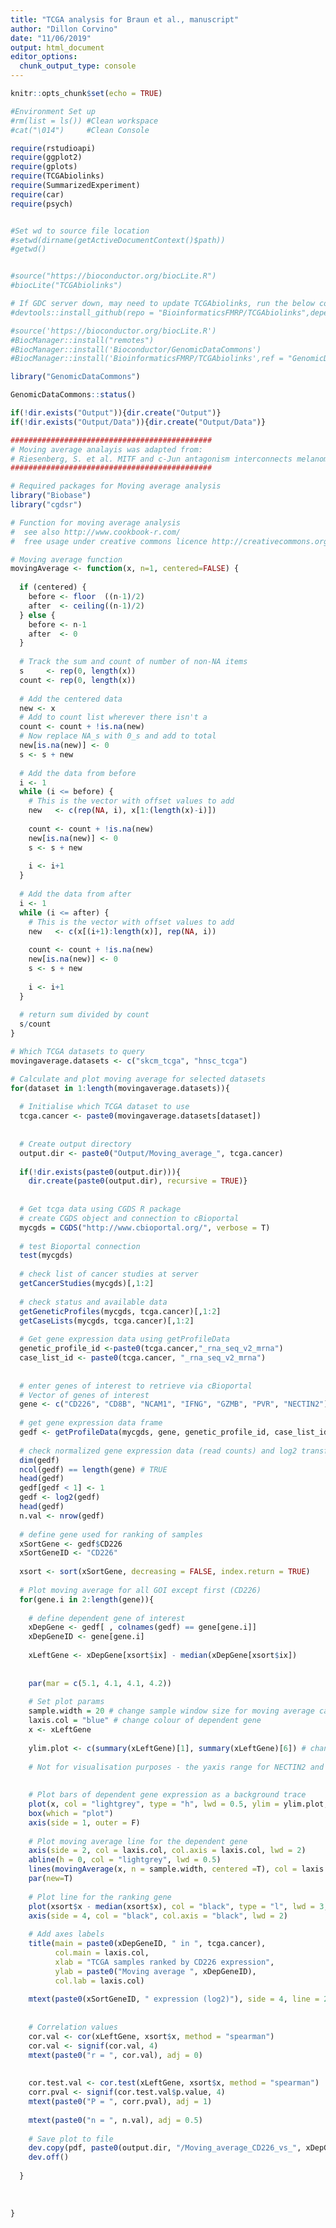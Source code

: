 ```yaml
---
title: "TCGA analysis for Braun et al., manuscript"
author: "Dillon Corvino"
date: "11/06/2019"
output: html_document
editor_options: 
  chunk_output_type: console
---
```


```r
knitr::opts_chunk$set(echo = TRUE)

#Environment Set up
#rm(list = ls()) #Clean workspace
#cat("\014")     #Clean Console

require(rstudioapi)
require(ggplot2)
require(gplots)
require(TCGAbiolinks)
require(SummarizedExperiment)
require(car)
require(psych)


#Set wd to source file location
#setwd(dirname(getActiveDocumentContext()$path))
#getwd()


#source("https://bioconductor.org/biocLite.R")
#biocLite("TCGAbiolinks")

# If GDC server down, may need to update TCGAbiolinks, run the below code and RESTART R
#devtools::install_github(repo = "BioinformaticsFMRP/TCGAbiolinks",dependencies = T)

#source('https://bioconductor.org/biocLite.R')
#BiocManager::install("remotes")
#BiocManager::install('Bioconductor/GenomicDataCommons')
#BiocManager::install('BioinformaticsFMRP/TCGAbiolinks',ref = "GenomicDataCommons")

library("GenomicDataCommons")

GenomicDataCommons::status()

if(!dir.exists("Output")){dir.create("Output")}
if(!dir.exists("Output/Data")){dir.create("Output/Data")}

```

```r

#############################################
# Moving average analayis was adapted from:
# Riesenberg, S. et al. MITF and c-Jun antagonism interconnects melanoma dedifferentiation with pro-inflammatory cytokine responsiveness and myeloid cell recruitment. Nat. Commun. 6:8755 doi: 10.1038/ncomms9755 (2015).
#############################################

# Required packages for Moving average analysis 
library("Biobase")
library("cgdsr")

# Function for moving average analysis
#  see also http://www.cookbook-r.com/
#  free usage under creative commons licence http://creativecommons.org/licenses/by-sa/3.0/legalcode

# Moving average function
movingAverage <- function(x, n=1, centered=FALSE) {
  
  if (centered) {
    before <- floor  ((n-1)/2)
    after  <- ceiling((n-1)/2)
  } else {
    before <- n-1
    after  <- 0
  }
  
  # Track the sum and count of number of non-NA items
  s     <- rep(0, length(x))
  count <- rep(0, length(x))
  
  # Add the centered data 
  new <- x
  # Add to count list wherever there isn't a 
  count <- count + !is.na(new)
  # Now replace NA_s with 0_s and add to total
  new[is.na(new)] <- 0
  s <- s + new
  
  # Add the data from before
  i <- 1
  while (i <= before) {
    # This is the vector with offset values to add
    new   <- c(rep(NA, i), x[1:(length(x)-i)])
    
    count <- count + !is.na(new)
    new[is.na(new)] <- 0
    s <- s + new
    
    i <- i+1
  }
  
  # Add the data from after
  i <- 1
  while (i <= after) {
    # This is the vector with offset values to add
    new   <- c(x[(i+1):length(x)], rep(NA, i))
    
    count <- count + !is.na(new)
    new[is.na(new)] <- 0
    s <- s + new
    
    i <- i+1
  }
  
  # return sum divided by count
  s/count
}

# Which TCGA datasets to query 
movingaverage.datasets <- c("skcm_tcga", "hnsc_tcga")

# Calculate and plot moving average for selected datasets
for(dataset in 1:length(movingaverage.datasets)){
  
  # Initialise which TCGA dataset to use
  tcga.cancer <- paste0(movingaverage.datasets[dataset])
  
  
  # Create output directory
  output.dir <- paste0("Output/Moving_average_", tcga.cancer)
  
  if(!dir.exists(paste0(output.dir))){
    dir.create(paste0(output.dir), recursive = TRUE)}
  
  
  # Get tcga data using CGDS R package
  # create CGDS object and connection to cBioportal
  mycgds = CGDS("http://www.cbioportal.org/", verbose = T)
  
  # test Bioportal connection
  test(mycgds)
  
  # check list of cancer studies at server 
  getCancerStudies(mycgds)[,1:2]
  
  # check status and available data
  getGeneticProfiles(mycgds, tcga.cancer)[,1:2]
  getCaseLists(mycgds, tcga.cancer)[,1:2]
  
  # Get gene expression data using getProfileData
  genetic_profile_id <-paste0(tcga.cancer,"_rna_seq_v2_mrna")
  case_list_id <- paste0(tcga.cancer, "_rna_seq_v2_mrna")
  
  
  # enter genes of interest to retrieve via cBioportal
  # Vector of genes of interest
  gene <- c("CD226", "CD8B", "NCAM1", "IFNG", "GZMB", "PVR", "NECTIN2")
  
  # get gene expression data frame 
  gedf <- getProfileData(mycgds, gene, genetic_profile_id, case_list_id)
  
  # check normalized gene expression data (read counts) and log2 transform (avoid negative values)
  dim(gedf)
  ncol(gedf) == length(gene) # TRUE
  head(gedf)
  gedf[gedf < 1] <- 1
  gedf <- log2(gedf)
  head(gedf)
  n.val <- nrow(gedf)
  
  # define gene used for ranking of samples
  xSortGene <- gedf$CD226
  xSortGeneID <- "CD226"
  
  xsort <- sort(xSortGene, decreasing = FALSE, index.return = TRUE)
  
  # Plot moving average for all GOI except first (CD226)
  for(gene.i in 2:length(gene)){
    
    # define dependent gene of interest
    xDepGene <- gedf[ , colnames(gedf) == gene[gene.i]]
    xDepGeneID <- gene[gene.i]
    
    xLeftGene <- xDepGene[xsort$ix] - median(xDepGene[xsort$ix])
    
    
    par(mar = c(5.1, 4.1, 4.1, 4.2))
    
    # Set plot params
    sample.width = 20 # change sample window size for moving average calculation
    laxis.col = "blue" # change colour of dependent gene
    x <- xLeftGene
    
    ylim.plot <- c(summary(xLeftGene)[1], summary(xLeftGene)[6]) # change scale of dependent gene y-axis
    
    # Not for visualisation purposes - the yaxis range for NECTIN2 and PVR were altered for SKCM dataset.
    
    
    # Plot bars of dependent gene expression as a background trace
    plot(x, col = "lightgrey", type = "h", lwd = 0.5, ylim = ylim.plot, xlab = "", ylab ="", axes = F)
    box(which = "plot")
    axis(side = 1, outer = F)
    
    # Plot moving average line for the dependent gene
    axis(side = 2, col = laxis.col, col.axis = laxis.col, lwd = 2)
    abline(h = 0, col = "lightgrey", lwd = 0.5)
    lines(movingAverage(x, n = sample.width, centered =T), col = laxis.col, type = "l", lwd = 3)
    par(new=T)
    
    # Plot line for the ranking gene 
    plot(xsort$x - median(xsort$x), col = "black", type = "l", lwd = 3, xlab = "", ylab ="", axes = F)
    axis(side = 4, col = "black", col.axis = "black", lwd = 2)
    
    # Add axes labels
    title(main = paste0(xDepGeneID, " in ", tcga.cancer),
          col.main = laxis.col,
          xlab = "TCGA samples ranked by CD226 expression",
          ylab = paste0("Moving average ", xDepGeneID),
          col.lab = laxis.col)
    
    mtext(paste0(xSortGeneID, " expression (log2)"), side = 4, line = 2.3)
    
    
    # Correlation values
    cor.val <- cor(xLeftGene, xsort$x, method = "spearman")
    cor.val <- signif(cor.val, 4)
    mtext(paste0("r = ", cor.val), adj = 0)
    
    
    cor.test.val <- cor.test(xLeftGene, xsort$x, method = "spearman")
    corr.pval <- signif(cor.test.val$p.value, 4)
    mtext(paste0("P = ", corr.pval), adj = 1)
    
    mtext(paste0("n = ", n.val), adj = 0.5)
    
    # Save plot to file
    dev.copy(pdf, paste0(output.dir, "/Moving_average_CD226_vs_", xDepGeneID, ".pdf"))
    dev.off()
    
  }
  
  
  
}

```


